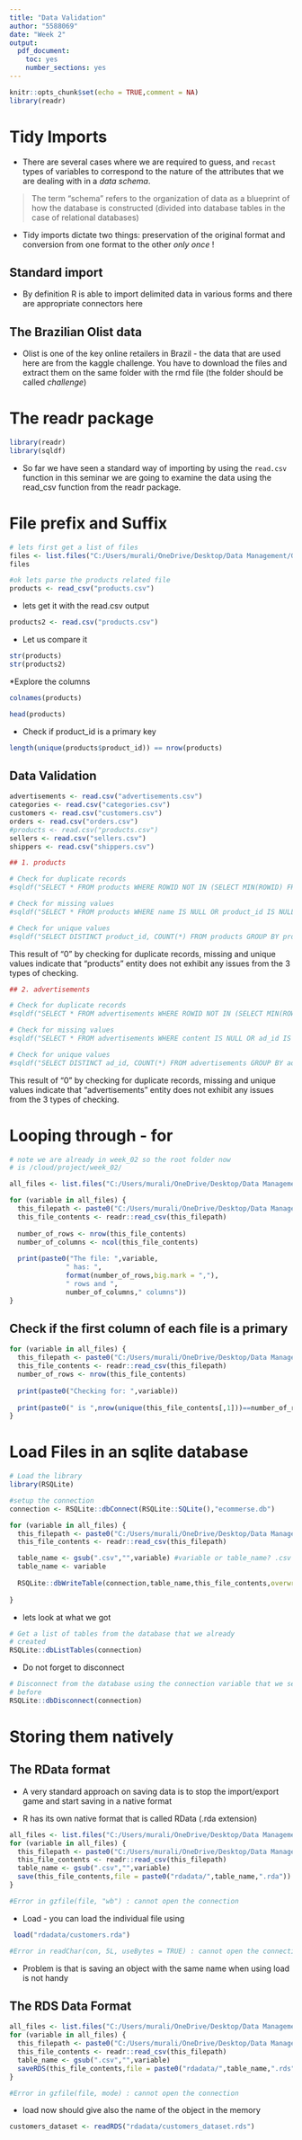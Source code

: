 ```yaml
---
title: "Data Validation"
author: "5588069"
date: "Week 2"
output: 
  pdf_document: 
    toc: yes
    number_sections: yes
---
```

\newpage

```r
knitr::opts_chunk$set(echo = TRUE,comment = NA)
library(readr)
```

# Tidy Imports 

* There are several cases where we are required to guess, and ``recast`` types of variables to correspond to the nature of the attributes that we are dealing with in a *data schema*. 

>The term "schema" refers to the organization of data as a blueprint of how the database is constructed (divided into database tables in the case of relational databases)

* Tidy imports dictate two things: preservation of the original format and 
conversion from one format to the other *only once* ! 

## Standard import  

* By definition R is able to import delimited data in various forms and there are appropriate connectors here 

## The Brazilian Olist data 

* Olist is one of the key online retailers in Brazil - the data that are 
used here are from the kaggle challenge. You have to download the files 
and extract them on the same folder with the rmd file (the folder should 
be called _challenge_)


# The readr package 

```r
library(readr)
library(sqldf)
```

* So far we have seen a standard way of importing by using the ``read.csv`` function in this seminar we are going to examine the data using the read_csv function from the readr package. 


# File prefix and Suffix

```r
# lets first get a list of files 
files <- list.files("C:/Users/murali/OneDrive/Desktop/Data Management/Group Assignment/DM-Data-Validation/")
files

```


```r

#ok lets parse the products related file
products <- read_csv("products.csv")

```

* lets get it with the read.csv output 

```r

products2 <- read.csv("products.csv")
```


* Let us compare it 

```r
str(products)
str(products2)
```


*Explore the columns 

```r
colnames(products)
```


```r
head(products)
```

* Check if product_id is a primary key
```r
length(unique(products$product_id)) == nrow(products)
```
## Data Validation

```r
advertisements <- read.csv("advertisements.csv")
categories <- read.csv("categories.csv")
customers <- read.csv("customers.csv")
orders <- read.csv("orders.csv")
#products <- read.csv("products.csv")
sellers <- read.csv("sellers.csv")
shippers <- read.csv("shippers.csv")
```


```r
## 1. products

# Check for duplicate records
#sqldf("SELECT * FROM products WHERE ROWID NOT IN (SELECT MIN(ROWID) FROM products GROUP BY product_id)")

# Check for missing values
#sqldf("SELECT * FROM products WHERE name IS NULL OR product_id IS NULL")

# Check for unique values
#sqldf("SELECT DISTINCT product_id, COUNT(*) FROM products GROUP BY product_id HAVING COUNT(*) > 1")

```

This result of "0" by checking for duplicate records, missing and unique values indicate that "products" entity does not exhibit any issues from the 3 types of checking.

```r
## 2. advertisements

# Check for duplicate records
#sqldf("SELECT * FROM advertisements WHERE ROWID NOT IN (SELECT MIN(ROWID) FROM advertisements GROUP BY ad_id)")

# Check for missing values
#sqldf("SELECT * FROM advertisements WHERE content IS NULL OR ad_id IS NULL")

# Check for unique values
#sqldf("SELECT DISTINCT ad_id, COUNT(*) FROM advertisements GROUP BY ad_id HAVING COUNT(*) > 1")
```

This result of "0" by checking for duplicate records, missing and unique values indicate that "advertisements" entity does not exhibit any issues from the 3 types of checking.




# Looping through - for 

```r
# note we are already in week_02 so the root folder now 
# is /cloud/project/week_02/

all_files <- list.files("C:/Users/murali/OneDrive/Desktop/Data Management/Group Assignment/DM-Group-2 v2/data_upload/")

for (variable in all_files) {
  this_filepath <- paste0("C:/Users/murali/OneDrive/Desktop/Data Management/Group Assignment/DM-Group-2 v2/data_upload/",variable)
  this_file_contents <- readr::read_csv(this_filepath)
  
  number_of_rows <- nrow(this_file_contents)
  number_of_columns <- ncol(this_file_contents)
  
  print(paste0("The file: ",variable,
              " has: ",
              format(number_of_rows,big.mark = ","),
              " rows and ",
              number_of_columns," columns"))
}


```


## Check if the first column of each file is a primary 


```r

for (variable in all_files) {
  this_filepath <- paste0("C:/Users/murali/OneDrive/Desktop/Data Management/Group Assignment/DM-Group-2 v2/data_upload/",variable)
  this_file_contents <- readr::read_csv(this_filepath)
  number_of_rows <- nrow(this_file_contents)
  
  print(paste0("Checking for: ",variable))
  
  print(paste0(" is ",nrow(unique(this_file_contents[,1]))==number_of_rows))
}

```



# Load Files in an sqlite database 

```r
# Load the library
library(RSQLite)

#setup the connection
connection <- RSQLite::dbConnect(RSQLite::SQLite(),"ecommerse.db")

for (variable in all_files) {
  this_filepath <- paste0("C:/Users/murali/OneDrive/Desktop/Data Management/Group Assignment/DM-Group-2 v2/data_upload/",variable)
  this_file_contents <- readr::read_csv(this_filepath)

  table_name <- gsub(".csv","",variable) #variable or table_name? .csv is not being removed
  table_name <- variable
  
  RSQLite::dbWriteTable(connection,table_name,this_file_contents,overwrite=TRUE)
  
}
```

* lets look at what we got 

```r
# Get a list of tables from the database that we already 
# created
RSQLite::dbListTables(connection)

```


* Do not forget to disconnect 


```r
# Disconnect from the database using the connection variable that we setup 
# before
RSQLite::dbDisconnect(connection)

```


# Storing them natively

## The RData format 

* A very standard approach on saving data is to stop the import/export game and start saving in a native format 

* R has its own native format that is called RData (.rda extension)

```r
all_files <- list.files("C:/Users/murali/OneDrive/Desktop/Data Management/Group Assignment/DM-Group-2 v2/data_upload/")
for (variable in all_files) {
  this_filepath <- paste0("C:/Users/murali/OneDrive/Desktop/Data Management/Group Assignment/DM-Group-2 v2/data_upload/",variable)
  this_file_contents <- readr::read_csv(this_filepath)
  table_name <- gsub(".csv","",variable)
  save(this_file_contents,file = paste0("rdadata/",table_name,".rda"))
}

#Error in gzfile(file, "wb") : cannot open the connection
```

* Load - you can load the individual file using 

```r
 load("rdadata/customers.rda")

#Error in readChar(con, 5L, useBytes = TRUE) : cannot open the connection
```

* Problem is that is saving an object with the same name when using load is not 
handy

## The RDS Data Format

```r
all_files <- list.files("C:/Users/murali/OneDrive/Desktop/Data Management/Group Assignment/DM-Group-2 v2/data_upload/")
for (variable in all_files) {
  this_filepath <- paste0("C:/Users/murali/OneDrive/Desktop/Data Management/Group Assignment/DM-Group-2 v2/data_upload/",variable)
  this_file_contents <- readr::read_csv(this_filepath)
  table_name <- gsub(".csv","",variable)
  saveRDS(this_file_contents,file = paste0("rdadata/",table_name,".rds"))
}

#Error in gzfile(file, mode) : cannot open the connection
```


* load now should give also the name of the object in the memory 

```r
customers_dataset <- readRDS("rdadata/customers_dataset.rds")
```

